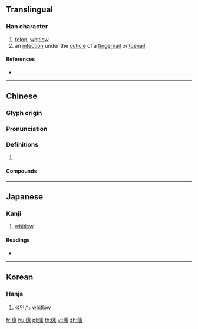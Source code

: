 {{character info/new}}
==Translingual==

===Han character===
{{Han char|rn=104|rad=疒|as=11|sn=16|four=00191|canj=KMWF}}

# [[felon]], [[whitlow]]
# an [[infection]] under the [[cuticle]] of a [[fingernail]] or [[toenail]].

====References====
* {{Han ref|kx=0779.070|dkj=22440|dj=1188.290|hdz=42692.190|uh=762D|ud=30253|bh=EA6C|bd=60012}}

----

==Chinese==
{{zh-forms}}

===Glyph origin===
{{Han etym}}

===Pronunciation===
{{zh-pron
|m=biāo
|c=biu1
|mc=y
|oc=y
|cat=
}}

===Definitions===
{{zh-hanzi}}

# {{rfdef|zh}}

====Compounds====
{{zh-der|瘭疽}}

----

==Japanese==

===Kanji===
{{ja-kanji|grade=|rs=疒11}}

# [[whitlow]]

====Readings====
* {{ja-readings|on=[[ひょう]] (hyō)|kun=[[はれもの]] (haremono)|nanori=}}

----

==Korean==

===Hanja===
{{ko-hanja|hangeul=표|eumhun=|rv=pyo|mr=p'yo|y=phyo}}

# [[생인손]]: [[whitlow]]

[[fr:瘭]]
[[hu:瘭]]
[[pl:瘭]]
[[th:瘭]]
[[vi:瘭]]
[[zh:瘭]]
